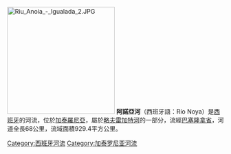 {{coord|41|35|6.71|N|1|33|50.5|E|source:cawiki_region:ES-CT_type:waterbody|display=title}}
[[File:Riu_Anoia_-_Igualada_2.JPG|250px]]
'''阿諾亞河'''（西班牙語：Río Noya）是[[西班牙|西班牙]]的河流，位於[[加泰羅尼亞|加泰羅尼亞]]，屬於[[略夫雷加特河|略夫雷加特河]]的一部分，流經[[巴塞隆拿省|巴塞隆拿省]]，河道全長68公里，流域面積929.4平方公里。

{{Spain-geo-stub}}
[[Category:西班牙河流|Category:西班牙河流]]
[[Category:加泰罗尼亚河流|Category:加泰罗尼亚河流]]